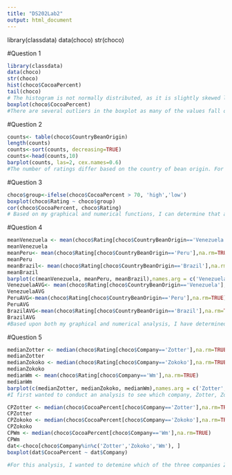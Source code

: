 ```yaml
---
title: "DS202Lab2"
output: html_document
---
```


library(classdata)
data(choco)
str(choco)

#Question 1
```r
library(classdata)
data(choco)
str(choco)
hist(choco$CocoaPercent)
tail(choco)
# The histogram is not normally distributed, as it is slightly skewed left. It looks as though there may be outliers; however, we determined there are no outliers in this data, as there are values all of the way to 100, without any large breaks of having no values.
boxplot(choco$CocoaPercent)
#There are several outliers in the boxplot as many of the values fall outside of the interquartile range. In addition, the median of this data is around 70.
```
#Question 2
```r
counts<- table(choco$CountryBeanOrigin)
length(counts)
counts<-sort(counts, decreasing=TRUE)
counts<-head(counts,10)
barplot(counts, las=2, cex.names=0.6)
#The number of ratings differ based on the country of bean origin. For example, I took the top 10 countries with the highest number of ratings and created a bar plot to help me visualize the data more effectively. By referring to the graph below, you can see that Venezuela has the highest amount of ratings, which is omre than double the amount of ratings we see from the datasets countries with the 8, 9, and 10 highest ratings. 
```

#Question 3
```r
choco$group<-ifelse(choco$CocoaPercent > 70, 'high','low')
boxplot(choco$Rating ~ choco$group)
cor(choco$CocoaPercent, choco$Rating)
# Based on my graphical and numerical functions, I can determine that as the cocoa percentage increases in a chocolate bar, the rating of that chocolate bar decreases. This can be seen in the graph since the median rating of the high cocoa percentage is lower than the median rating of the low cocoa percentage group. In addition, from my numerical analysis, I have identified that there is a negative correlation between cocoa percentage and rating. Therefore, as the cocoa percentage increases, the rating decreases.
```

#Question 4
```r
meanVenezuela <- mean(choco$Rating[choco$CountryBeanOrigin=='Venezuela'],na.rm=TRUE)
meanVenezuela
meanPeru<- mean(choco$Rating[choco$CountryBeanOrigin=='Peru'],na.rm=TRUE)
meanPeru
meanBrazil<- mean(choco$Rating[choco$CountryBeanOrigin=='Brazil'],na.rm=TRUE)
meanBrazil
barplot(c(meanVenezuela, meanPeru, meanBrazil),names.arg = c('Venezuela', 'Peru', 'Brazil'))
VenezuelaAVG<- mean(choco$Rating[choco$CountryBeanOrigin=='Venezuela'],na.rm=TRUE)
VenezuelaAVG
PeruAVG<-mean(choco$Rating[choco$CountryBeanOrigin=='Peru'],na.rm=TRUE)
PeruAVG
BrazilAVG<-mean(choco$Rating[choco$CountryBeanOrigin=='Brazil'],na.rm=TRUE)
BrazilAVG
#Based upon both my graphical and numerical analysis, I have determined that the flavor of chocolates from Venezuela, Peru, and Brazil do not differ significantly as their mean ratings are 3.22, 3.19, and 3.26, respectively. In the bar plot I created, each of the bars fall to a similar level. This then prompted me to identify what their actual means were from a numerical analysis. When doing so, I was able to identify a small range between the three of roughly .4.
```

#Question 5
```r
medianZotter <- median(choco$Rating[choco$Company=='Zotter'],na.rm=TRUE)
medianZotter
medianZokoko <- median(choco$Rating[choco$Company=='Zokoko'],na.rm=TRUE)
medianZokoko
medianWm <- mean(choco$Rating[choco$Company=='Wm'],na.rm=TRUE)
medianWm
barplot(c(medianZotter, medianZokoko, medianWm),names.arg = c('Zotter', 'Zokoko', 'Wm'))
#I first wanted to conduct an analysis to see which company, Zotter, Zokoko, or Wm had the best median flavor of chocolate based on their ratings. When looking at the bar plot I created, I you could easily identify that Zokoko has the best rating; however, it was a little more difficult to identify which company came in second. As a result, I then conducted a numerical analysis on Zotter, Zokoko, and Wm where I was able to identify their median ratings as 3.25, 3.5, and 3.4, respectively. As a result, I could determine that Zokoko had the best median flavor of chocolate, following by Wm having the second best median flavor, with Zotter have the worst median flavor of the three companies.

CPZotter <- median(choco$CocoaPercent[choco$Company=='Zotter'],na.rm=TRUE)
CPZotter
CPZokoko <- median(choco$CocoaPercent[choco$Company=='Zokoko'],na.rm=TRUE)
CPZokoko
CPWm <- median(choco$CocoaPercent[choco$Company=='Wm'],na.rm=TRUE)
CPWm
dat<-choco[choco$Company%in%c('Zotter','Zokoko','Wm'), ]
boxplot(dat$CocoaPercent ~ dat$Company)

#For this analysis, I wanted to detemine which of the three companies Zotter, Zokoko, or Wm used the most cocoa percentage in their chocolate based on  median. WHen doing so, I created a boxplot to help me visualize this, along with calculate our numercal data. From the boxplot, I could identify that Wm used the highest cocoa percentage, following by Zotter and Zokoko. The medians calculated from my numerical analysis for Wm, Zotter, and Zokoko were 74, 70, and 68, respectively.
```

